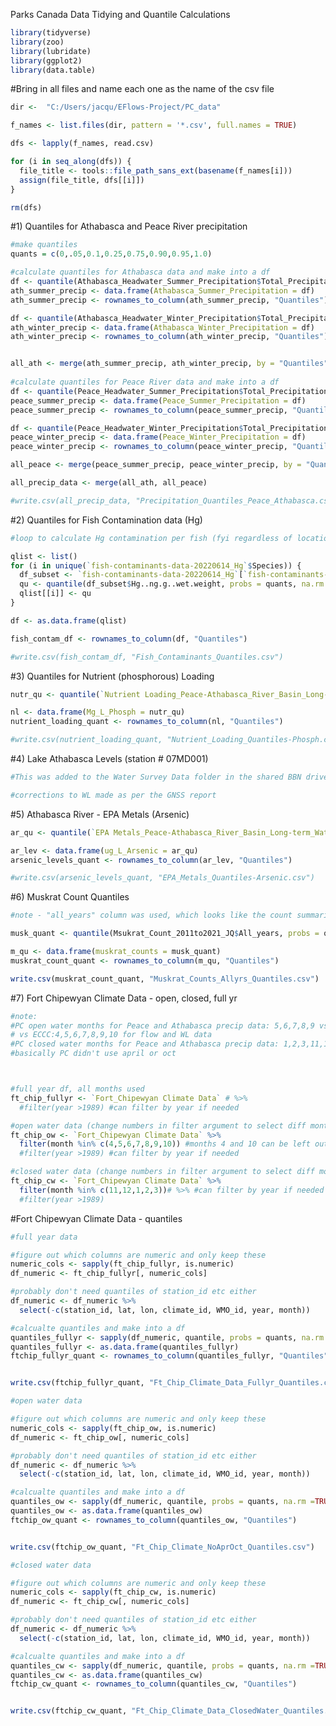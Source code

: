 Parks Canada Data Tidying and Quantile Calculations



```r
library(tidyverse)
library(zoo)
library(lubridate)
library(ggplot2)
library(data.table)
```

#Bring in all files and name each one as the name of the csv file
```r

dir <-  "C:/Users/jacqu/EFlows-Project/PC_data" 

f_names <- list.files(dir, pattern = '*.csv', full.names = TRUE)

dfs <- lapply(f_names, read.csv)

for (i in seq_along(dfs)) {
  file_title <- tools::file_path_sans_ext(basename(f_names[i]))
  assign(file_title, dfs[[i]])
}

rm(dfs)

```

#1) Quantiles for Athabasca and Peace River precipitation
```r
#make quantiles
quants = c(0,.05,0.1,0.25,0.75,0.90,0.95,1.0)

#calculate quantiles for Athabasca data and make into a df
df <- quantile(Athabasca_Headwater_Summer_Precipitation$Total_Precipitation, probs = quants)
ath_summer_precip <- data.frame(Athabasca_Summer_Precipitation = df) 
ath_summer_precip <- rownames_to_column(ath_summer_precip, "Quantiles")

df <- quantile(Athabasca_Headwater_Winter_Precipitation$Total_Precipitation, probs = quants)
ath_winter_precip <- data.frame(Athabasca_Winter_Precipitation = df) 
ath_winter_precip <- rownames_to_column(ath_winter_precip, "Quantiles")


all_ath <- merge(ath_summer_precip, ath_winter_precip, by = "Quantiles" )
  
#calculate quantiles for Peace River data and make into a df
df <- quantile(Peace_Headwater_Summer_Precipitation$Total_Precipitation, probs = quants)
peace_summer_precip <- data.frame(Peace_Summer_Precipitation = df) 
peace_summer_precip <- rownames_to_column(peace_summer_precip, "Quantiles")

df <- quantile(Peace_Headwater_Winter_Precipitation$Total_Precipitation, probs = quants)
peace_winter_precip <- data.frame(Peace_Winter_Precipitation = df) 
peace_winter_precip <- rownames_to_column(peace_winter_precip, "Quantiles")

all_peace <- merge(peace_summer_precip, peace_winter_precip, by = "Quantiles")

all_precip_data <- merge(all_ath, all_peace)

#write.csv(all_precip_data, "Precipitation_Quantiles_Peace_Athabasca.csv")

```

#2) Quantiles for Fish Contamination data (Hg)

```r

#loop to calculate Hg contamination per fish (fyi regardless of location, these were all combined)

qlist <- list()
for (i in unique(`fish-contaminants-data-20220614_Hg`$Species)) {
  df_subset <- `fish-contaminants-data-20220614_Hg`[`fish-contaminants-data-20220614_Hg`$Species == i,]
  qu <- quantile(df_subset$Hg..ng.g..wet.weight, probs = quants, na.rm = TRUE)
  qlist[[i]] <- qu
}

df <- as.data.frame(qlist)

fish_contam_df <- rownames_to_column(df, "Quantiles")

#write.csv(fish_contam_df, "Fish_Contaminants_Quantiles.csv")
```

#3) Quantiles for Nutrient (phosphorous) Loading
```r

nutr_qu <- quantile(`Nutrient Loading_Peace-Athabasca_River_Basin_Long-term_Water_Quality_Monitoring`$ResultValue, probs = quants, na.rm = TRUE)

nl <- data.frame(Mg_L_Phosph = nutr_qu) 
nutrient_loading_quant <- rownames_to_column(nl, "Quantiles")

#write.csv(nutrient_loading_quant, "Nutrient_Loading_Quantiles-Phosph.csv")

```

#4) Lake Athabasca Levels (station # 07MD001)
```r

#This was added to the Water Survey Data folder in the shared BBN drive, using BBN data script. 

#corrections to WL made as per the GNSS report 

```

#5) Athabasca River - EPA Metals (Arsenic) 

```r

ar_qu <- quantile(`EPA Metals_Peace-Athabasca_River_Basin_Long-term_Water_Quality_Monitoring`$ResultValue, probs = quants, na.rm = TRUE)

ar_lev <- data.frame(ug_L_Arsenic = ar_qu) 
arsenic_levels_quant <- rownames_to_column(ar_lev, "Quantiles")

#write.csv(arsenic_levels_quant, "EPA_Metals_Quantiles-Arsenic.csv")
```

#6) Muskrat Count Quantiles
```r
#note - "all_years" column was used, which looks like the count summaries of a transect each year at a different location

musk_quant <- quantile(Msukrat_Count_2011to2021_JQ$All_years, probs = quants, na.rm = TRUE)

m_qu <- data.frame(muskrat_counts = musk_quant) 
muskrat_count_quant <- rownames_to_column(m_qu, "Quantiles")

write.csv(muskrat_count_quant, "Muskrat_Counts_Allyrs_Quantiles.csv")

```

#7) Fort Chipewyan Climate Data - open, closed, full yr
```r
#note:
#PC open water months for Peace and Athabasca precip data: 5,6,7,8,9 vs 
# vs ECCC:4,5,6,7,8,9,10 for flow and WL data
#PC closed water months for Peace and Athabasca precip data: 1,2,3,11,12 - ECCC used the same months for closed water data for flow and WL data 
#basically PC didn't use april or oct



#full year df, all months used
ft_chip_fullyr <- `Fort_Chipewyan Climate Data` # %>%
  #filter(year >1989) #can filter by year if needed

#open water data (change numbers in filter argument to select diff months)
ft_chip_ow <- `Fort_Chipewyan Climate Data` %>%
  filter(month %in% c(4,5,6,7,8,9,10)) #months 4 and 10 can be left out # %>%
  #filter(year >1989) #can filter by year if needed

#closed water data (change numbers in filter argument to select diff months)
ft_chip_cw <- `Fort_Chipewyan Climate Data` %>%
  filter(month %in% c(11,12,1,2,3))# %>% #can filter by year if needed
  #filter(year >1989)

```

#Fort Chipewyan Climate Data - quantiles

```r

 
#full year data

#figure out which columns are numeric and only keep these
numeric_cols <- sapply(ft_chip_fullyr, is.numeric)
df_numeric <- ft_chip_fullyr[, numeric_cols]

#probably don't need quantiles of station_id etc either
df_numeric <- df_numeric %>%
  select(-c(station_id, lat, lon, climate_id, WMO_id, year, month))

#calcualte quantiles and make into a df
quantiles_fullyr <- sapply(df_numeric, quantile, probs = quants, na.rm =TRUE)
quantiles_fullyr <- as.data.frame(quantiles_fullyr) 
ftchip_fullyr_quant <- rownames_to_column(quantiles_fullyr, "Quantiles")


write.csv(ftchip_fullyr_quant, "Ft_Chip_Climate_Data_Fullyr_Quantiles.csv")


```



```r

#open water data 

#figure out which columns are numeric and only keep these
numeric_cols <- sapply(ft_chip_ow, is.numeric)
df_numeric <- ft_chip_ow[, numeric_cols]

#probably don't need quantiles of station_id etc either
df_numeric <- df_numeric %>%
  select(-c(station_id, lat, lon, climate_id, WMO_id, year, month))

#calcualte quantiles and make into a df
quantiles_ow <- sapply(df_numeric, quantile, probs = quants, na.rm =TRUE)
quantiles_ow <- as.data.frame(quantiles_ow) 
ftchip_ow_quant <- rownames_to_column(quantiles_ow, "Quantiles")


write.csv(ftchip_ow_quant, "Ft_Chip_Climate_NoAprOct_Quantiles.csv")


```


```r
#closed water data 

#figure out which columns are numeric and only keep these
numeric_cols <- sapply(ft_chip_cw, is.numeric)
df_numeric <- ft_chip_cw[, numeric_cols]

#probably don't need quantiles of station_id etc either
df_numeric <- df_numeric %>%
  select(-c(station_id, lat, lon, climate_id, WMO_id, year, month))

#calcualte quantiles and make into a df
quantiles_cw <- sapply(df_numeric, quantile, probs = quants, na.rm =TRUE)
quantiles_cw <- as.data.frame(quantiles_cw) 
ftchip_cw_quant <- rownames_to_column(quantiles_cw, "Quantiles")


write.csv(ftchip_cw_quant, "Ft_Chip_Climate_Data_ClosedWater_Quantiles.csv")

```
